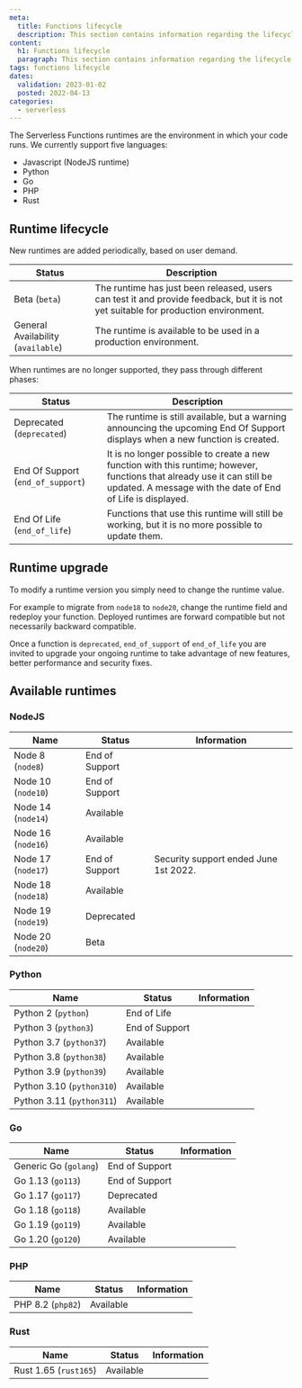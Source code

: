 ```yaml
---
meta:
  title: Functions lifecycle
  description: This section contains information regarding the lifecycle of Serverless Functions.
content:
  h1: Functions lifecycle
  paragraph: This section contains information regarding the lifecycle of Serverless Functions.
tags: functions lifecycle
dates:
  validation: 2023-01-02
  posted: 2022-04-13
categories:
  - serverless
---
```


The Serverless Functions runtimes are the environment in which your code runs.
We currently support five languages:
* Javascript (NodeJS runtime)
* Python
* Go
* PHP
* Rust

## Runtime lifecycle

New runtimes are added periodically, based on user demand.

| Status                             | Description                                                                                                                        |
|------------------------------------|------------------------------------------------------------------------------------------------------------------------------------|
| Beta (`beta`)                      | The runtime has just been released, users can test it and provide feedback, but it is not yet suitable for production environment. |
| General Availability (`available`) | The runtime is available to be used in a production environment.                                                                   |

When runtimes are no longer supported, they pass through different phases:

| Status                            | Description                                                                                                                                                                            |
|-----------------------------------|----------------------------------------------------------------------------------------------------------------------------------------------------------------------------------------|
| Deprecated (`deprecated`)         | The runtime is still available, but a warning announcing the upcoming End Of Support displays when a new function is created.                                                          |
| End Of Support (`end_of_support`) | It is no longer possible to create a new function with this runtime; however, functions that already use it can still be updated. A message with the date of End of Life is displayed. |
| End Of Life (`end_of_life`)       | Functions that use this runtime will still be working, but it is no more possible to update them.                                                                                      |

## Runtime upgrade

To modify a runtime version you simply need to change the runtime value.

For example to migrate from `node18` to `node20`, change the runtime field and redeploy your function. Deployed runtimes are forward compatible but not necessarily backward compatible.

Once a function is `deprecated`, `end_of_support` of `end_of_life` you are invited to upgrade your ongoing runtime to take advantage of new features, better performance and security fixes.

## Available runtimes

### NodeJS

| Name                 | Status         | Information                             |
|----------------------|----------------|-----------------------------------------|
| Node 8 (`node8`)     | End of Support | |
| Node 10 (`node10`)   | End of Support | |
| Node 14 (`node14`)   | Available      | |
| Node 16 (`node16`)   | Available      | |
| Node 17 (`node17`)   | End of Support | Security support ended June 1st 2022. |
| Node 18 (`node18`)   | Available      | |
| Node 19 (`node19`)   | Deprecated     | |
| Node 20 (`node20`)   | Beta           | |

### Python
| Name                      | Status         | Information  |
|---------------------------|----------------|--------------|
| Python 2 (`python`)       | End of Life    | |
| Python 3 (`python3`)      | End of Support | |
| Python 3.7 (`python37`)   | Available      | |
| Python 3.8 (`python38`)   | Available      | |
| Python 3.9 (`python39`)   | Available      | |
| Python 3.10 (`python310`) | Available      | |
| Python 3.11 (`python311`) | Available      | |

### Go
| Name                  | Status         | Information  |
|-----------------------|----------------|--------------|
| Generic Go (`golang`) | End of Support | |
| Go 1.13 (`go113`)     | End of Support | |
| Go 1.17 (`go117`)     | Deprecated     | |
| Go 1.18 (`go118`)     | Available      | |
| Go 1.19 (`go119`)     | Available      | |
| Go 1.20 (`go120`)     | Available      | |

### PHP
| Name                  | Status         | Information  |
|-----------------------|----------------|--------------|
| PHP 8.2 (`php82`)     | Available      | |

### Rust
| Name                  | Status         | Information  |
|-----------------------|----------------|--------------|
| Rust 1.65 (`rust165`) | Available      | |
